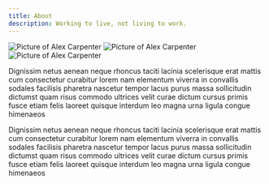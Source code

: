```yaml
---
title: About
description: Working to live, not living to work.
---
```


<div className="lg:-mx-16 grid grid-cols-3 gap-1">
  <Image
    src="/images/stacey-me.jpg"
    alt="Picture of Alex Carpenter"
    width={300}
    height={300}
    priority
  />
  <Image
    src="/images/frankie.jpg"
    alt="Picture of Alex Carpenter"
    width={300}
    height={300}
    priority
  />
  <Image
    src="/images/disc-golf.jpg"
    alt="Picture of Alex Carpenter"
    width={300}
    height={300}
    priority
  />
</div>

Dignissim netus aenean neque rhoncus taciti lacinia scelerisque erat mattis cum consectetur curabitur lorem nam elementum viverra in convallis sodales facilisis pharetra nascetur tempor lacus purus massa sollicitudin dictumst quam risus commodo ultrices velit curae dictum cursus primis fusce etiam felis laoreet quisque interdum leo magna urna ligula congue himenaeos

Dignissim netus aenean neque rhoncus taciti lacinia scelerisque erat mattis cum consectetur curabitur lorem nam elementum viverra in convallis sodales facilisis pharetra nascetur tempor lacus purus massa sollicitudin dictumst quam risus commodo ultrices velit curae dictum cursus primis fusce etiam felis laoreet quisque interdum leo magna urna ligula congue himenaeos
